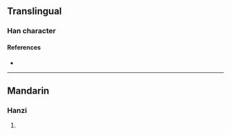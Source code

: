 {{character info}}
==Translingual==

===Han character===
{{Han char|rn=104|rad=疒|as=03|sn=8|four=|canj=KMMS,XKMMS|ids=⿸疒亏}}

====References====
* {{Han ref|kx=0769.220|dkj=22031|hdz=42660.040|uh=759E|ud=30110}}

----

==Mandarin==

===Hanzi===
{{cmn-hanzi|pin=[[xū]] ([[xu1]])|wg=hsü<sup>1</sup>}}

# {{rfdef|cmn|sort=疒03}}
